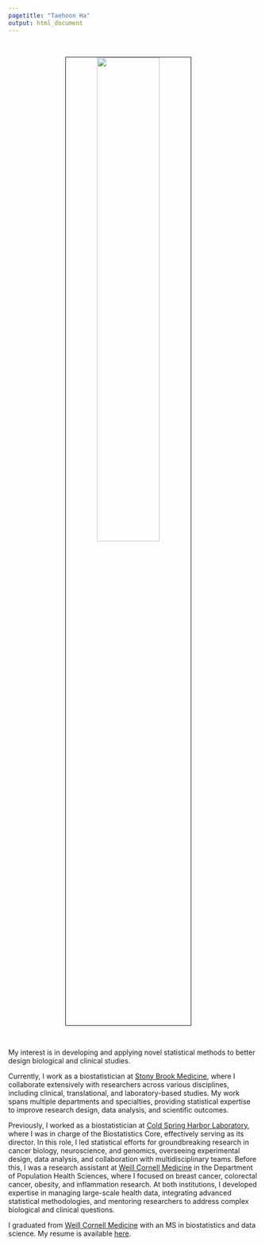 ```yaml
---
pagetitle: "Taehoon Ha"
output: html_document
---
```


<link rel="stylesheet" href="styles.css" type="text/css">
<link rel="stylesheet" href="site_libs/academicons-1.9.1/css/academicons.min.css"/>

<br>

<p align="center">
<img src="images/taehoonh.jpg" style="width:50%; border:0.5px solid; margin-right: 20px" align="center">
</p>
<br>

My interest is in developing and applying novel statistical methods to better design biological and clinical studies. 

Currently, I work as a biostatistician at [Stony Brook Medicine](https://osa.stonybrookmedicine.edu/research-core-facilities/bcc), where I collaborate extensively with researchers across various disciplines, including clinical, translational, and laboratory-based studies. My work spans multiple departments and specialties, providing statistical expertise to improve research design, data analysis, and scientific outcomes.

Previously, I worked as a biostatistician at [Cold Spring Harbor Laboratory](https://www.cshl.edu), where I was in charge of the Biostatistics Core, effectively serving as its director. In this role, I led statistical efforts for groundbreaking research in cancer biology, neuroscience, and genomics, overseeing experimental design, data analysis, and collaboration with multidisciplinary teams. Before this, I was a research assistant at [Weill Cornell Medicine](https://weillcornell.org) in the Department of Population Health Sciences, where I focused on breast cancer, colorectal cancer, obesity, and inflammation research. At both institutions, I developed expertise in managing large-scale health data, integrating advanced statistical methodologies, and mentoring researchers to address complex biological and clinical questions.

I graduated from [Weill Cornell Medicine](https://weill.cornell.edu/) with an MS in biostatistics and data science. My resume is available [here](files/Resume_TaehoonHa_202408.pdf).

<br>

<!-- <style> -->
<!-- div.box { background-color:#F6F6F6; border-radius: 5px; padding: 20px;} -->
<!-- </style> -->
<!-- <div class = "box"> -->

<!-- ![](https://img.shields.io/badge/Cold%20Spring%20Harbor%20Laboratory-Biostatistics%20Offce%20Hours-9cf) -->

<!-- <strong>Thursday 2-4 pm</strong> <br> -->

<!-- My office hour is a Cancer-Center-sponsored core resource whose goal is to provide for, enhance, and/or facilitate statistical collaboration involving the design, conduct, analysis, or publication of biomedical research at Cold Spring Harbor Laboratory. This is one-hour complimentary statistical advice only for the CSHL Cancer Center faculty, staff, and students. -->

<!-- If you have additional questions, please feel free to reach out via ha@cshl.edu Thank you. -->
<!-- <br> -->

<!-- <!-- Calendly link widget begin --> 
<!-- <link href="https://assets.calendly.com/assets/external/widget.css" rel="stylesheet"> -->
<!-- <script src="https://assets.calendly.com/assets/external/widget.js" type="text/javascript"></script> -->
<!-- <a href="" onclick="Calendly.initPopupWidget({url: 'https://calendly.com/cshlbiostat'});return false;">Schedule time with me</a> -->
<!-- <!-- Calendly link widget end -->

<!-- </div> -->

<br>

